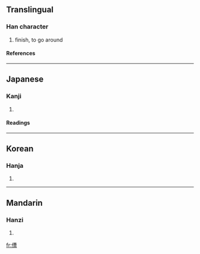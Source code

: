 ==Translingual==
===Han character===
{{Han char|rn=9|rad=人|as=11|sn=13|four=2426<sub>6</sub>|canj=人廿田日 (OTWA)}}
# finish, to go around
====References====
{{Han ref|kx=0114.120|dkj=01008|dj=0242.210|hdz=10209.030|uh=50AE|ud=20654|bh=DCB7|bd=56503}}
----
==Japanese==
===Kanji===
{{ja-kanji|grade=|rs=人11}}
# {{defn|Japanese}}
====Readings====
{{ja-readings|on=[[そう]] (sō), [[ぞう]] (zō)|kun=[[おわる]] (owaru), [[めぐる]] (meguru)}}
----
==Korean==
===Hanja===
{{ko-hanja|hangeul=조|rv=jo|mr=cho}}
# {{defn|Korean}}
----
==Mandarin==
===Hanzi===
{{cmn-hanzi|pin=[[cáo]] ([[cao2]]), [[zāo]] ([[zao1]])|wg=ts'ao<sup>2</sup>, tsao<sup>1</sup>}}
# {{defn|Mandarin}}

[[fr:傮]]